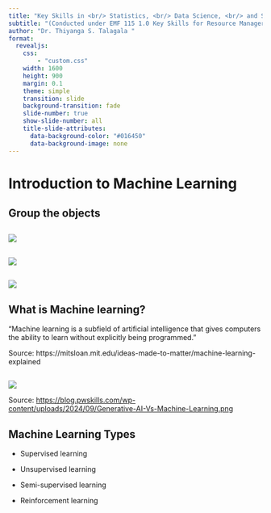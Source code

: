```yaml
---
title: "Key Skills in <br/> Statistics, <br/> Data Science, <br/> and Statistical Programming  <br/> for Resource Managers"
subtitle: "(Conducted under EMF 115 1.0 Key Skills for Resource Managers)"
author: "Dr. Thiyanga S. Talagala "
format:
  revealjs:
    css:
        - "custom.css"
    width: 1600
    height: 900
    margin: 0.1
    theme: simple
    transition: slide
    background-transition: fade
    slide-number: true
    show-slide-number: all
    title-slide-attributes: 
      data-background-color: "#016450"
      data-background-image: none
---
```


# Introduction to Machine Learning

## Group the objects

## ![](i2.png)

## 

## 

![](i3.png)

##

![](i1.png)

##  What is Machine learning?

"Machine learning is a subfield of artificial intelligence that gives computers the ability to learn without explicitly being programmed."

Source: https://mitsloan.mit.edu/ideas-made-to-matter/machine-learning-explained

##

![](https://blog.pwskills.com/wp-content/uploads/2024/09/Generative-AI-Vs-Machine-Learning.png)

Source: [https://blog.pwskills.com/wp-content/uploads/2024/09/Generative-AI-Vs-Machine-Learning.png](https://blog.pwskills.com/wp-content/uploads/2024/09/Generative-AI-Vs-Machine-Learning.png)

## Machine Learning Types

- Supervised learning

- Unsupervised learning

- Semi-supervised learning

- Reinforcement learning
